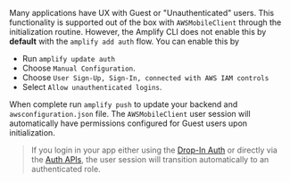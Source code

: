 Many applications have UX with Guest or "Unauthenticated" users. This functionality is supported out of the box with `AWSMobileClient` through the initialization routine. However, the Amplify CLI does not enable this by **default** with the `amplify add auth` flow. You can enable this by

- Run `amplify update auth`
- Choose `Manual Configuration`.
- Choose `User Sign-Up, Sign-In, connected with AWS IAM controls`
- Select `Allow unauthenticated logins`.

When complete run `amplify push` to update your backend and `awsconfiguration.json` file. The `AWSMobileClient` user session will automatically have permissions configured for Guest users upon initialization.

> If you login in your app either using the [Drop-In Auth](/[platform]/sdk/auth/drop-in-auth/) or directly via the [Auth APIs](/[platform]/sdk/auth/working-with-api/), the user session will transition automatically to an authenticated role.
